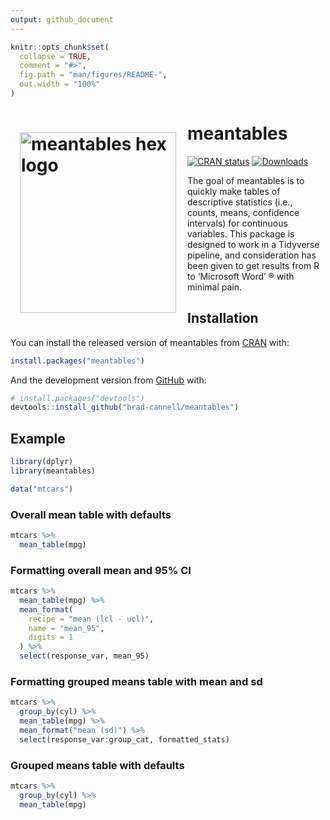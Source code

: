 ```yaml
---
output: github_document
---
```


<!-- README.md is generated from README.Rmd. Please edit that file -->

```r
knitr::opts_chunk$set(
  collapse = TRUE,
  comment = "#>",
  fig.path = "man/figures/README-",
  out.width = "100%"
)
```

# meantables <img style="padding: 15px;" align="left" src="man/figures/meantables_hex/meantables.png" alt="meantables hex logo" width="250" height="289">

<!-- badges: start -->
[![CRAN status](https://www.r-pkg.org/badges/version/meantables)](https://cran.r-project.org/package=meantables)
[![Downloads](http://cranlogs.r-pkg.org/badges/grand-total/meantables)](https://www.r-pkg.org/pkg/meantables)
<!-- badges: end -->

The goal of meantables is to quickly make tables of descriptive statistics (i.e., counts, means, confidence intervals) for continuous variables. This package is designed to work in a Tidyverse pipeline, and consideration has been given to get results from R to 'Microsoft Word' ® with minimal pain.

## Installation

You can install the released version of meantables from [CRAN](https://CRAN.R-project.org) with:

``` r
install.packages("meantables")
```

And the development version from [GitHub](https://github.com/) with:

``` r
# install.packages("devtools")
devtools::install_github("brad-cannell/meantables")
```
## Example

```r
library(dplyr)
library(meantables)
```

```r
data("mtcars")
```

### Overall mean table with defaults

```r
mtcars %>% 
  mean_table(mpg)
```

### Formatting overall mean and 95% CI

```r
mtcars %>%
  mean_table(mpg) %>%
  mean_format(
    recipe = "mean (lcl - ucl)",
    name = "mean_95",
    digits = 1
  ) %>% 
  select(response_var, mean_95)
```

### Formatting grouped means table with mean and sd

```r
mtcars %>%
  group_by(cyl) %>%
  mean_table(mpg) %>%
  mean_format("mean (sd)") %>% 
  select(response_var:group_cat, formatted_stats)
```

### Grouped means table with defaults

```r
mtcars %>% 
  group_by(cyl) %>% 
  mean_table(mpg)
```
